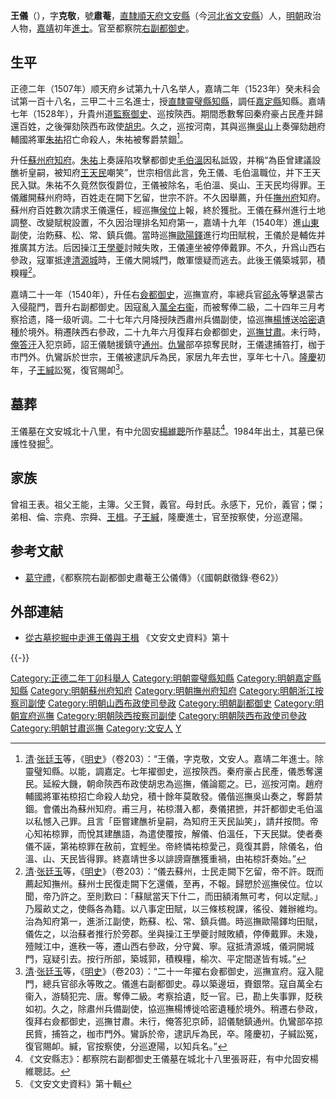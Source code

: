 {{Otheruses|王儀|other=同名或類似名的其它條目描述}}
{{明清人物信息框
| 姓名 = 王儀
| 原名 =
| 圖片名稱 = 
| 圖片大小 = 220px
| 圖片說明 = 
| 最高職務 = 都察院右副都御史
| 國家 = 大明
| 爵位 =
| 籍貫 = [[北直隸|直隸]][[順天府|順天府]][[文安縣|文安縣]]
| 族裔 = 漢族
| 旗籍 = 
| 字號 = 字克敬，號肅菴
| 室名 = 
| 諡號 = 
| 出生日期 = [[成化|成化]]十七年（1481年）二月三十日
| 出生地點 = [[北直隸|直隸]][[文安縣|文安縣]]
| 逝世日期 = [[嘉靖|嘉靖]]三十七年（1558年）戊午十一月初三日
| 逝世地點 = [[北直隸|直隸]][[文安縣|文安縣]]
| 墓葬 =
| 配偶 =娶邢氏，继娶宋氏、董氏
| 親屬 = （子）[[王緘|王緘]]
| 出身 = 
*正德二年丁卯科順天鄉試舉人
*嘉靖二年癸未科同進士出身
| 經歷 = 
| 著作 =
}}
'''王儀'''（{{bd|1481年||1558年|catIdx=Wang王}}），字'''克敬'''，號'''肅菴'''，[[北直隸|直隸]][[順天府|順天府]][[文安縣|文安縣]]（今[[河北省|河北省]][[文安縣|文安縣]]）人，[[明朝|明朝]]政治人物，[[嘉靖|嘉靖]]初年[[進士|進士]]。官至都察院[[右副都御史|右副都御史]]。

== 生平 ==
正德二年（1507年）顺天府乡试第九十八名举人，嘉靖二年（1523年）癸未科会试第一百十八名，三甲二十三名進士，授[[南直隸|直隸]][[靈璧縣|靈璧縣]][[知縣|知縣]]，調任[[嘉定縣|嘉定縣]]知縣。嘉靖七年（1528年），升貴州道[[監察御史|監察御史]]、巡按陝西。期間悉數奪回秦府豪占民產并歸還百姓，之後彈劾陝西布政使[[胡忠|胡忠]]。久之，巡按河南，其與巡撫[[吳山|吳山]]上奏彈劾趙府輔國將軍[[朱祐|朱祐]]招亡命殺人，朱祐被奪爵禁錮<ref>[[清|清]]·[[张廷玉|张廷玉]]等，《[[明史|明史]]》（卷203）：“王儀，字克敬，文安人。嘉靖二年進士。除靈璧知縣。以能，調嘉定。七年擢御史，巡按陝西。秦府豪占民產，儀悉奪還民。延綏大饑，朝命陝西布政使胡忠為巡撫，儀論罷之。已，巡按河南。趙府輔國將軍祐椋招亡命殺人劫兌，積十餘年莫敢發。儀偕巡撫吳山奏之，奪爵禁錮。會儀出為蘇州知府。甫三月，祐椋潛入都，奏儀捃摭，并訐都御史毛伯溫以私憾入己罪。且言「臣嘗建醮祈皇嗣，為知府王天民訕笑」，請幷按問。帝心知祐椋罪，而悅其建醮語，為遣使覆按，解儀、伯溫任，下天民獄。使者奏儀不誣，第祐椋罪在赦前，宜輕坐。帝終憐祐椋愛己，竟復其爵，除儀名，伯溫、山、天民皆得罪。終嘉靖世多以誹謗齋醮獲重禍，由祐椋訐奏始。”</ref>。

升任[[蘇州府|蘇州府]][[知府|知府]]。[[朱祐|朱祐]]上奏誣陷攻擊都御史[[毛伯溫|毛伯溫]]因私詆毀，并稱“為臣曾建議設醮祈皇嗣，被知府[[王天民|王天民]]嘲笑”，世宗相信此言，免王儀、毛伯溫職位，并下王天民入獄。朱祐不久竟然恢復爵位，王儀被除名，毛伯溫、吳山、王天民均得罪。王儀離開蘇州府時，百姓走在闕下乞留，世宗不許。不久因舉薦，升任[[撫州府|撫州府]]知府。蘇州府百姓數次請求王儀還任，經巡撫[[侯位|侯位]]上報，終於獲批。王儀在蘇州進行土地調整、改變賦稅設置，不久因治理排名知府第一，嘉靖十九年（1540年）進[[山東|山東]]副使，治飭蘇、松、常、鎮兵備。當時巡撫[[歐陽鐸|歐陽鐸]]進行均田賦稅，王儀於是輔佐并推廣其方法。后因操江[[王學夔|王學夔]]討賊失敗，王儀連坐被停俸戴罪。不久，升爲山西右參政，寇軍抵達[[清源城|清源城]]時，王儀大開城門，敵軍懷疑而逃去。此後王儀築城郭，積糗糧<ref>[[清|清]]·[[张廷玉|张廷玉]]等，《[[明史|明史]]》（卷203）：“儀去蘇州，士民走闕下乞留，帝不許。既而薦起知撫州。蘇州士民復走闕下乞還儀，至再，不報。歸愬於巡撫侯位。位以聞，帝乃許之。至則歎曰：「蘇賦當天下什二，而田額淆無可考，何以定賦。」乃履畝丈之，使縣各為籍。以八事定田賦，以三條核稅課，徭役、雜辦維均。治為知府第一，進浙江副使，飭蘇、松、常、鎮兵備。時巡撫歐陽鐸均田賦，儀佐之，以治蘇者推行於旁郡。坐與操江王學夔討賊敗績，停俸戴罪。未幾，殪賊江中，進秩一等，遷山西右參政，分守冀、寧。寇抵清源城，儀洞開城門，寇疑引去。按行所部，築城郭，積糗糧，榆次、平定間遂皆有城。”</ref>。

嘉靖二十一年（1540年），升任右[[僉都御史|僉都御史]]，巡撫宣府，率總兵官[[郤永|郤永]]等擊退蒙古入侵龍門，晋升右副都御史。因寇亂入[[萬全右衞|萬全右衞]]，而被奪俸二級，二十四年三月考察拾遗，降一级听调。二十七年六月降授陕西肅州兵備副使，協巡撫[[楊博|楊博]]送[[哈密|哈密]]遺種於境外。稍遷陕西右參政，二十九年六月復拜右僉都御史，[[巡撫甘肅|巡撫甘肅]]。未行時，[[俺答汗|俺答汗]]入犯京師，詔王儀馳援鎮守[[通州|通州]]。[[仇鸞|仇鸞]]部卒掠奪民財，王儀逮捕笞打，枷于市門外。仇鸞訴於世宗，王儀被逮訊斥為民，家居九年去世，享年七十八。[[隆庆_(明朝)|隆慶]]初年，子[[王緘|王緘]]訟冤，復官賜卹<ref>[[清|清]]·[[张廷玉|张廷玉]]等，《[[明史|明史]]》（卷203）：“二十一年擢右僉都御史，巡撫宣府。寇入龍門，總兵官郤永等敗之。儀進右副都御史。尋以築邊垣，賚銀幣。寇自萬全右衞入，游騎犯完、唐。奪俸二級。考察拾遺，貶一官。已，勘上失事罪，貶秩如初。久之，除肅州兵備副使，協巡撫楊博徙哈密遺種於境外。稍遷右參政，復拜右僉都御史，巡撫甘肅。未行，俺答犯京師，詔儀馳鎮通州。仇鸞部卒掠民貲，捕笞之，枷市門外。鸞訴於帝，逮訊斥為民，卒。隆慶初，子緘訟冤，復官賜卹。緘，官按察使，分巡遼陽，以知兵名。”</ref>。

==墓葬==
王儀墓在文安城北十八里，有中允固安[[楊維聰|楊維聰]]所作墓誌<ref>《文安縣志》：都察院右副都御史王儀墓在城北十八里張哥莊，有中允固安楊維聰誌。</ref>。1984年出土，其墓已保護性發掘<ref>《文安文史資料》第十輯</ref>。

==家族==
曾祖王表。祖父王能，主簿。父王賢，義官。母封氏。永感下，兄价，義官；傑；弟相、倫、宗堯、宗舜、[[王楫|王楫]]。子[[王緘|王緘]]，隆慶進士，官至按察使，分巡遼陽。

==参考文献==
{{reflist}}
*[[葛守禮|葛守禮]]，《都察院右副都御史肅菴王公儀傳》（《國朝獻徵錄·卷62》）

==外部連結==
*[https://web.archive.org/web/20180311021131/http://www.wenan.gov.cn/GOV1/Print.aspx?id=3890 從古墓挖掘中走進王儀與王楫] 《文安文史資料》第十

{{-}}
{{start box}}
{{s-off}}
{{succession box|[[蔡复元|蔡复元]]|[[陈亶|陈亶]]|[[南直隸|直隸]][[蘇州府|蘇州府]][[嘉定县|嘉定县]][[知县|知县]]|嘉靖五年－嘉靖七年<br>（1526年－1528年）}}
{{s-before|[[李珣|李珣]]<br>}}
{{s-title|明朝苏州府知府|嘉靖十二年}}
{{s-after|[[王鴻漸|王鴻漸]]<br>}}
{{s-before|[[王鴻漸|王鴻漸]]<br>}}
{{s-title|明朝苏州府知府|嘉靖十五年-十八年}}
{{s-after|[[馬敭|馬敭]]<br>}}
{{end box}}

{{嘉靖二年癸未科殿試金榜}}
{{DEFAULTSORT:Wang王}}
[[Category:正德二年丁卯科舉人|Category:正德二年丁卯科舉人]]
[[Category:明朝靈璧縣知縣|Category:明朝靈璧縣知縣]]
[[Category:明朝嘉定縣知縣|Category:明朝嘉定縣知縣]]
[[Category:明朝蘇州府知府|Category:明朝蘇州府知府]]
[[Category:明朝撫州府知府|Category:明朝撫州府知府]]
[[Category:明朝浙江按察司副使|Category:明朝浙江按察司副使]]
[[Category:明朝山西布政使司參政|Category:明朝山西布政使司參政]]
[[Category:明朝副都御史|Category:明朝副都御史]]
[[Category:明朝宣府巡撫|Category:明朝宣府巡撫]]
[[Category:明朝陝西按察司副使|Category:明朝陝西按察司副使]]
[[Category:明朝陝西布政使司參政|Category:明朝陝西布政使司參政]]
[[Category:明朝甘肅巡撫|Category:明朝甘肅巡撫]]
[[Category:文安人|Category:文安人]]
[[Category:王姓|Y]]
